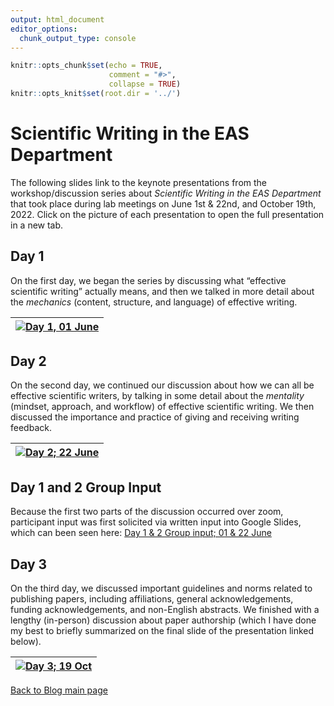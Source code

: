 ```yaml
---
output: html_document
editor_options:
  chunk_output_type: console
---
```


```r
knitr::opts_chunk$set(echo = TRUE,
                      comment = "#>",
                      collapse = TRUE)
knitr::opts_knit$set(root.dir = '../')
```


# Scientific Writing in the EAS Department {.unlisted .unnumbered #EASslides}

The following slides link to the keynote presentations from the workshop/discussion series about *Scientific Writing in the EAS Department* that took place during lab meetings on June 1st & 22nd, and October 19th, 2022. Click on the picture of each presentation to open the full presentation in a new tab.


## Day 1 {-}

On the first day, we began the series by discussing what "effective scientific writing" actually means, and then we talked in more detail about the *mechanics* (content, structure, and language) of effective writing.

| [![Day 1, 01 June](/Users/aashbury/Static Docs/scientific_communication_support_website/vignettes/7_Blog_5_Sci_Writ_EAS_series/Day 1/Day 1.006.jpeg)](https://github.com/ekopter/scientific_communication_support_website/blob/main/pdfs/Sci_Writ_EAS_series/Day_1.pdf){target="_blank"} |
|-|

## Day 2 {-}

On the second day, we continued our discussion about how we can all be effective scientific writers, by talking in some detail about the *mentality* (mindset, approach, and workflow) of effective scientific writing. We then discussed the importance and practice of giving and receiving writing feedback.

| [![Day 2; 22 June](/Users/aashbury/Static Docs/scientific_communication_support_website/vignettes/7_Blog_5_Sci_Writ_EAS_series/Day 2/Day 2.014.jpeg)](https://github.com/ekopter/scientific_communication_support_website/blob/main/pdfs/Sci_Writ_EAS_series/Day_2.pdf){target="_blank"} |
|-|

## Day 1 and 2 Group Input {-}

Because the first two parts of the discussion occurred over zoom, participant input was first solicited via written input into Google Slides, which can been seen here: [Day 1 & 2 Group input; 01 & 22 June](https://github.com/ekopter/scientific_communication_support_website/blob/main/pdfs/Sci_Writ_EAS_series/Day_1_group_input.pdf){target="_blank" width=100% height=500px}

## Day 3 {-}

On the third day, we discussed important guidelines and norms related to publishing papers, including affiliations, general acknowledgements, funding acknowledgements, and non-English abstracts. We finished with a lengthy (in-person) discussion about paper authorship (which I have done my best to briefly summarized on the final slide of the presentation linked below).

| [![Day 3; 19 Oct](/Users/aashbury/Static Docs/scientific_communication_support_website/vignettes/7_Blog_5_Sci_Writ_EAS_series/Day 3/Day 3.010.jpeg)](https://github.com/ekopter/scientific_communication_support_website/blob/main/pdfs/Sci_Writ_EAS_series/Day_3.pdf){target="_blank"}|
|-|

[Back to Blog main page](#blog_main)